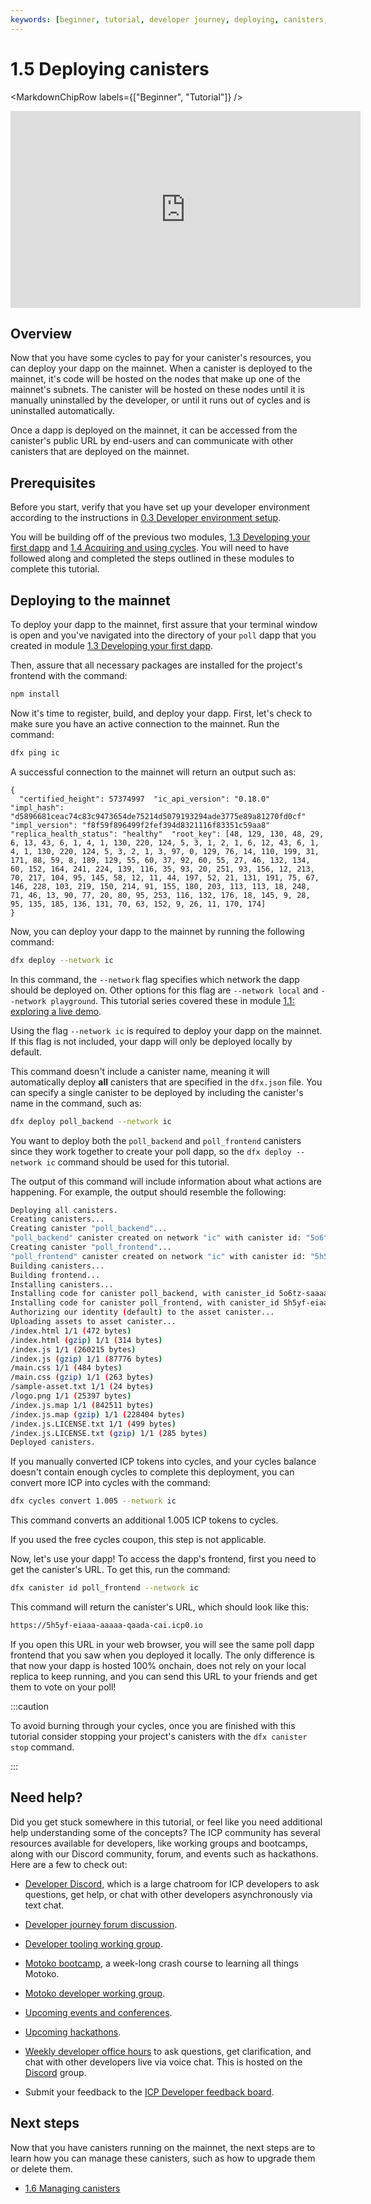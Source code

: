 ```yaml
---
keywords: [beginner, tutorial, developer journey, deploying, canisters, deploy]
---
```



# 1.5 Deploying canisters

<MarkdownChipRow labels={["Beginner", "Tutorial"]} />

<iframe width="560" height="315" src="https://www.youtube.com/embed/OKbxWiA0QR8?si=hPUzZWR0PJ2XRCru" title="YouTube video player" frameborder="0" allow="accelerometer; autoplay; clipboard-write; encrypted-media; gyroscope; picture-in-picture; web-share" referrerpolicy="strict-origin-when-cross-origin" allowfullscreen></iframe>

## Overview

Now that you have some <GlossaryTooltip>cycles</GlossaryTooltip> to pay for your <GlossaryTooltip>canister</GlossaryTooltip>'s resources, you can deploy your dapp on the mainnet. When a canister is deployed to the mainnet, it's code will be hosted on the nodes that make up one of the mainnet's subnets. The canister will be hosted on these nodes until it is manually uninstalled by the developer, or until it runs out of cycles and is uninstalled automatically.

Once a dapp is deployed on the mainnet, it can be accessed from the canister's public URL by end-users and can communicate with other canisters that are deployed on the mainnet.

## Prerequisites

Before you start, verify that you have set up your developer environment according to the instructions in [0.3 Developer environment setup](/docs/current/tutorials/developer-journey/level-0/dev-env).

You will be building off of the previous two modules, [1.3 Developing your first dapp](/docs/current/tutorials/developer-journey/level-1/1.3-first-dapp) and [1.4 Acquiring and using cycles](/docs/current/tutorials/developer-journey/level-1/1.4-using-cycles). You will need to have followed along and completed the steps outlined in these modules to complete this tutorial.

## Deploying to the mainnet

To deploy your dapp to the mainnet, first assure that your terminal window is open and you've navigated into the directory of your `poll` dapp that you created in module [1.3 Developing your first dapp](/docs/current/tutorials/developer-journey/level-1/1.3-first-dapp).

Then, assure that all necessary packages are installed for the project's frontend with the command:

```bash
npm install
```

Now it's time to register, build, and deploy your dapp. First, let's check to make sure you have an active connection to the mainnet. Run the command:

```bash
dfx ping ic
```

A successful connection to the mainnet will return an output such as:

```
{
  "certified_height": 57374997  "ic_api_version": "0.18.0"  "impl_hash": "d5896681ceac74c83c9473654de75214d5079193294ade3775e89a81270fd0cf"  "impl_version": "f8f59f896499f2fef394d8321116f83351c59aa8"  "replica_health_status": "healthy"  "root_key": [48, 129, 130, 48, 29, 6, 13, 43, 6, 1, 4, 1, 130, 220, 124, 5, 3, 1, 2, 1, 6, 12, 43, 6, 1, 4, 1, 130, 220, 124, 5, 3, 2, 1, 3, 97, 0, 129, 76, 14, 110, 199, 31, 171, 88, 59, 8, 189, 129, 55, 60, 37, 92, 60, 55, 27, 46, 132, 134, 60, 152, 164, 241, 224, 139, 116, 35, 93, 20, 251, 93, 156, 12, 213, 70, 217, 104, 95, 145, 58, 12, 11, 44, 197, 52, 21, 131, 191, 75, 67, 146, 228, 103, 219, 150, 214, 91, 155, 180, 203, 113, 113, 18, 248, 71, 46, 13, 90, 77, 20, 80, 95, 253, 116, 132, 176, 18, 145, 9, 28, 95, 135, 185, 136, 131, 70, 63, 152, 9, 26, 11, 170, 174]
}
```


Now, you can deploy your dapp to the mainnet by running the following command:

```bash
dfx deploy --network ic
```

In this command, the `--network` flag specifies which network the dapp should be deployed on. Other options for this flag are `--network local` and `--network playground`. This tutorial series covered these in module [1.1: exploring a live demo](/docs/current/tutorials/developer-journey/level-1/1.1-live-demo).

Using the flag `--network ic` is required to deploy your dapp on the mainnet. If this flag is not included, your dapp will only be deployed locally by default.

This command doesn't include a canister name, meaning it will automatically deploy **all** canisters that are specified in the `dfx.json` file. You can specify a single canister to be deployed by including the canister's name in the command, such as:

```bash
dfx deploy poll_backend --network ic
```

You want to deploy both the `poll_backend` and `poll_frontend` canisters since they work together to create your poll dapp, so the `dfx deploy --network ic` command should be used for this tutorial.

The output of this command will include information about what actions are happening. For example, the output should resemble the following:

```bash
Deploying all canisters.
Creating canisters...
Creating canister "poll_backend"...
"poll_backend" canister created on network "ic" with canister id: "5o6tz-saaaa-aaaaa-qaacq-cai"
Creating canister "poll_frontend"...
"poll_frontend" canister created on network "ic" with canister id: "5h5yf-eiaaa-aaaaa-qaada-cai"
Building canisters...
Building frontend...
Installing canisters...
Installing code for canister poll_backend, with canister_id 5o6tz-saaaa-aaaaa-qaacq-cai
Installing code for canister poll_frontend, with canister_id 5h5yf-eiaaa-aaaaa-qaada-cai
Authorizing our identity (default) to the asset canister...
Uploading assets to asset canister...
/index.html 1/1 (472 bytes)
/index.html (gzip) 1/1 (314 bytes)
/index.js 1/1 (260215 bytes)
/index.js (gzip) 1/1 (87776 bytes)
/main.css 1/1 (484 bytes)
/main.css (gzip) 1/1 (263 bytes)
/sample-asset.txt 1/1 (24 bytes)
/logo.png 1/1 (25397 bytes)
/index.js.map 1/1 (842511 bytes)
/index.js.map (gzip) 1/1 (228404 bytes)
/index.js.LICENSE.txt 1/1 (499 bytes)
/index.js.LICENSE.txt (gzip) 1/1 (285 bytes)
Deployed canisters.
```

If you manually converted ICP tokens into cycles, and your cycles balance doesn't contain enough cycles to complete this deployment, you can convert more ICP into cycles with the command:


```bash
dfx cycles convert 1.005 --network ic
```

This command converts an additional 1.005 ICP tokens to cycles.

If you used the free cycles coupon, this step is not applicable.

Now, let's use your dapp! To access the dapp's frontend, first you need to get the canister's URL. To get this, run the command:

```bash
dfx canister id poll_frontend --network ic
```

This command will return the canister's URL, which should look like this:

```bash
https://5h5yf-eiaaa-aaaaa-qaada-cai.icp0.io
```

If you open this URL in your web browser, you will see the same poll dapp frontend that you saw when you deployed it locally. The only difference is that now your dapp is hosted 100% onchain, does not rely on your local <GlossaryTooltip>replica</GlossaryTooltip> to keep running, and you can send this URL to your friends and get them to vote on your poll!


:::caution

To avoid burning through your cycles, once you are finished with this tutorial consider stopping your project's canisters with the `dfx canister stop` command.

:::

## Need help?

Did you get stuck somewhere in this tutorial, or feel like you need additional help understanding some of the concepts? The ICP community has several resources available for developers, like working groups and bootcamps, along with our Discord community, forum, and events such as hackathons. Here are a few to check out:

- [Developer Discord](https://discord.internetcomputer.org), which is a large chatroom for ICP developers to ask questions, get help, or chat with other developers asynchronously via text chat.

- [Developer journey forum discussion](https://forum.dfinity.org/t/developer-journey-feedback-and-discussion/23893).

- [Developer tooling working group](https://www.google.com/calendar/event?eid=MHY0cjBubmlnYXY1cTkzZzVzcmozb3ZjZm5fMjAyMzEwMDVUMTcwMDAwWiBjX2Nnb2VxOTE3cnBlYXA3dnNlM2lzMWhsMzEwQGc&ctz=Europe/Zurich).

- [Motoko bootcamp](https://github.com/motoko-bootcamp/bootcamp-2022), a week-long crash course to learning all things Motoko.

- [Motoko developer working group](https://www.google.com/calendar/event?eid=ZWVnb2luaHU0ZjduMTNpZHI3MWJkcWVwNWdfMjAyMzEwMTJUMTUwMDAwWiBjX2Nnb2VxOTE3cnBlYXA3dnNlM2lzMWhsMzEwQGc&ctz=Europe/Zurich).

- [Upcoming events and conferences](https://dfinity.org/events-and-news/).

- [Upcoming hackathons](https://dfinity.org/hackathons/).

- [Weekly developer office hours](https://discord.internetcomputer.org?event=1164114241893187655) to ask questions, get clarification, and chat with other developers live via voice chat. This is hosted on the [Discord](https://discord.internetcomputer.org) group.

- Submit your feedback to the [ICP Developer feedback board](http://dx.internetcomputer.org).

## Next steps

Now that you have canisters running on the mainnet, the next steps are to learn how you can manage these canisters, such as how to upgrade them or delete them.

- [1.6 Managing canisters](/docs/current/tutorials/developer-journey/level-1/1.6-managing-canisters)

